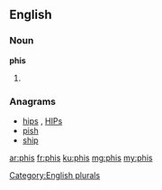 ==English==

===Noun===
'''phis'''

# {{plural of|[[phi]]}}

===Anagrams===
* [[hips#English|hips]] , [[HIPs#English|HIPs]]
* [[pish#English|pish]]
* [[ship#English|ship]]

[[Category:English plurals]]

[[ar:phis]]
[[fr:phis]]
[[ku:phis]]
[[mg:phis]]
[[my:phis]]